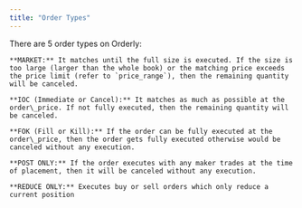 ```yaml
---
title: "Order Types"
---
```

There are 5 order types on Orderly:

    **MARKET:** It matches until the full size is executed. If the size is too large (larger than the whole book) or the matching price exceeds the price limit (refer to `price_range`), then the remaining quantity will be canceled.
    
    **IOC (Immediate or Cancel):** It matches as much as possible at the order\_price. If not fully executed, then the remaining quantity will be canceled.
    
    **FOK (Fill or Kill):** If the order can be fully executed at the order\_price, then the order gets fully executed otherwise would be canceled without any execution.
    
    **POST ONLY:** If the order executes with any maker trades at the time of placement, then it will be canceled without any execution.
    
    **REDUCE ONLY:** Executes buy or sell orders which only reduce a current position